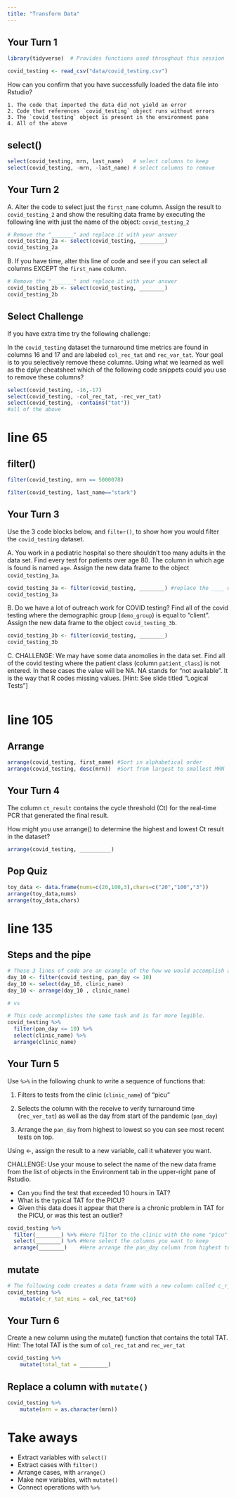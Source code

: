 ```yaml
---
title: "Transform Data"
---
```


## Your Turn 1

```r
library(tidyverse)  # Provides functions used throughout this session

covid_testing <- read_csv("data/covid_testing.csv")
```

How can you confirm that you have successfully loaded the data file into Rstudio?

	1. The code that imported the data did not yield an error
	2. Code that references `covid_testing` object runs without errors
	3. The `covid_testing` object is present in the environment pane
	4. All of the above




## select()

```r
select(covid_testing, mrn, last_name)   # select columns to keep
select(covid_testing, -mrn, -last_name) # select columns to remove 
```

## Your Turn 2

A. Alter the code to select just the `first_name` column. Assign the result to `covid_testing_2` and show the resulting data frame by executing the following line with just the name of the object: `covid_testing_2` 

```r
# Remove the "_______" and replace it with your answer
covid_testing_2a <- select(covid_testing, ________)
covid_testing_2a
```

B. If you have time, alter this line of code and see if you can select all columns EXCEPT the `first_name` column.

```r
# Remove the "_______" and replace it with your answer
covid_testing_2b <- select(covid_testing, ________)
covid_testing_2b
```


## Select Challenge

If you have extra time try the following challenge:

In the `covid_testing` dataset the turnaround time metrics are found in columns 16 and 17 and are labeled `col_rec_tat` and `rec_var_tat`. Your goal is to you selectively remove these columns. Using what we learned as well as the dplyr cheatsheet which of the following code snippets could you use to remove these columns?

```r
select(covid_testing, -16,-17)
select(covid_testing, -col_rec_tat, -rec_ver_tat)
select(covid_testing, -contains("tat"))
#all of the above
```




# line 65


## filter()

```r
filter(covid_testing, mrn == 5000078)
```

```r
filter(covid_testing, last_name=="stark")
```

## Your Turn 3

Use the 3 code blocks below, and `filter()`, to show how you would filter the `covid_testing` dataset.


A. You work in a pediatric hospital so there shouldn't too many adults in the data set. Find every test for patients over age 80. The column in which age is found is named `age`. Assign the new data frame to the object `covid_testing_3a`.
```r
covid_testing_3a <- filter(covid_testing, ________) #replace the ____ with a logical statement identifying tests for patients greater than 80
covid_testing_3a
```


B. Do we have a lot of outreach work for COVID testing? Find all of the covid testing where the demographic group (`demo_group`) is equal to "client". Assign the new data frame to the object `covid_testing_3b`.
```r
covid_testing_3b <- filter(covid_testing, ________)
covid_testing_3b
```


C. CHALLENGE: We may have some data anomolies in the data set. Find all of the covid testing where the patient class (column `patient_class`) is not entered. In these cases the value will be NA. NA stands for "not available". It is the way that R codes missing values.  [Hint: See slide titled "Logical Tests"]
```r

```




# line 105



## Arrange

```r
arrange(covid_testing, first_name) #Sort in alphabetical order
arrange(covid_testing, desc(mrn))  #Sort from largest to smallest MRN
```

## Your Turn 4
The column `ct_result` contains the cycle threshold (Ct) for the real-time PCR that generated the final result.

How might you use arrange() to determine the highest and lowest Ct result in the dataset? 

```r
arrange(covid_testing, __________)
```


## Pop Quiz

```r
toy_data <- data.frame(nums=c(20,100,3),chars=c("20","100","3"))
arrange(toy_data,nums)
arrange(toy_data,chars)
```


# line 135

## Steps and the pipe

```r
# These 3 lines of code are an example of the how we would accomplish a multi-step analysis based on what we've learned so far. 
day_10 <- filter(covid_testing, pan_day <= 10)
day_10 <- select(day_10, clinic_name)
day_10 <- arrange(day_10 , clinic_name)

# vs

# This code accomplishes the same task and is far more legible. 
covid_testing %>% 
  filter(pan_day <= 10) %>% 
  select(clinic_name) %>% 
  arrange(clinic_name)
```

## Your Turn 5

Use `%>%` in the following chunk to write a sequence of functions that: 

1. Filters to tests from the clinic (`clinic_name`) of "picu"

2. Selects the column with the receive to verify turnaround time (`rec_ver_tat`) as well as the day from start of the pandemic (`pan_day`)

3. Arrange the `pan_day` from highest to lowest so you can see most recent tests on top.

Using <-, assign the result to a new variable, call it whatever you want.

CHALLENGE: Use your mouse to select the name of the new data frame from the list of objects in the Environment tab in the upper-right pane of Rstudio. 

- Can you find the test that exceeded 10 hours in TAT?
- What is the typical TAT for the PICU?
- Given this data does it appear that there is a chronic problem in TAT for the PICU, or was this test an outlier?

```r
covid_testing %>% 
  filter(________) %>% #Here filter to the clinic with the name "picu"
  select(________) %>% #Here select the columns you want to keep
  arrange(________)    #Here arrange the pan_day column from highest to lowest (check slide 42 the arrange section of this file to use the desc() function)
```



## mutate

```r
# The following code creates a data frame with a new column called c_r_tat_mins which contains the collect to receive TAT quantified in minutes.
covid_testing %>%
	mutate(c_r_tat_mins = col_rec_tat*60)
```

## Your Turn 6
Create a new column using the mutate() function that contains the total TAT. 
Hint: The total TAT is the sum of `col_rec_tat` and `rec_ver_tat`

```r
covid_testing %>%
	mutate(total_tat = _________)
```


## Replace a column with `mutate()`

```r
covid_testing %>%
	mutate(mrn = as.character(mrn))
```


# Take aways

* Extract variables with `select()`  
* Extract cases with `filter()`  
* Arrange cases, with `arrange()`  
* Make new variables, with `mutate()`  
* Connect operations with `%>%`  

